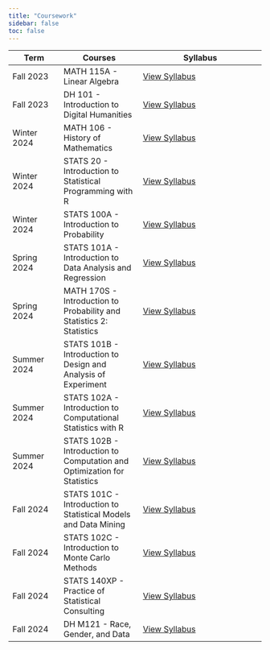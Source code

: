 ```yaml
---
title: "Coursework"
sidebar: false
toc: false
---
```


| Term      | Courses              | Syllabus                        |
|--------------|----------------------|----------------------------------|
| Fall 2023    | MATH 115A - Linear Algebra      | [View Syllabus](syllabus/stats-101c.pdf) |
| Fall 2023    | DH 101 - Introduction to Digital Humanities      | [View Syllabus](syllabus/stats-101c.pdf) |
| Winter 2024  | MATH 106 - History of Mathematics     | [View Syllabus](syllabus/Math 106.pdf) |
| Winter 2024  | STATS 20 - Introduction to Statistical Programming with R    | [View Syllabus](syllabus/Stats 20.pdf) |
| Winter 2024  | STATS 100A - Introduction to Probability    | [View Syllabus](syllabus/Stats 100A.pdf) |
| Spring 2024  | STATS 101A - Introduction to Data Analysis and Regression   | [View Syllabus](syllabus/Stats 101A.pdf) |
| Spring 2024  | MATH 170S - Introduction to Probability and Statistics 2: Statistics   | [View Syllabus](syllabus/data-sci-102a.pdf) |
| Summer 2024  | STATS 101B - Introduction to Design and Analysis of Experiment   | [View Syllabus](syllabus/Stats 101B.pdf) |
| Summer 2024  | STATS 102A - Introduction to Computational Statistics with R   | [View Syllabus](syllabus/Stats 102A.pdf) |
| Summer 2024  | STATS 102B - Introduction to Computation and Optimization for Statistics   | [View Syllabus](syllabus/Stats 102B.pdf) |
| Fall 2024  | STATS 101C - Introduction to Statistical Models and Data Mining   | [View Syllabus](syllabus/Stats 101C.pdf) |
| Fall 2024  | STATS 102C - Introduction to Monte Carlo Methods   | [View Syllabus](syllabus/Stats 102C.pdf) |
| Fall 2024  | STATS 140XP - Practice of Statistical Consulting   | [View Syllabus](syllabus/Stats 140XP.pdf) |
| Fall 2024  | DH M121 - Race, Gender, and Data   | [View Syllabus](syllabus/DH M121.pdf) |